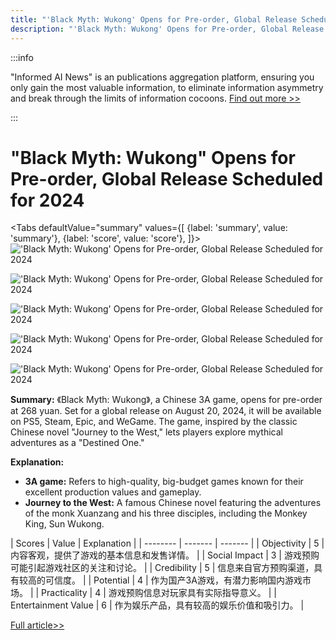 ```yaml
---
title: "'Black Myth: Wukong' Opens for Pre-order, Global Release Scheduled for 2024"
description: "'Black Myth: Wukong' Opens for Pre-order, Global Release Scheduled for 2024"
---
```



:::info

"Informed AI News" is an publications aggregation platform, ensuring you only gain the most valuable information, to eliminate information asymmetry and break through the limits of information cocoons.  [Find out more >>](/)

:::

# "Black Myth: Wukong" Opens for Pre-order, Global Release Scheduled for 2024


<Tabs
	defaultValue="summary"
	values={[
	{label: 'summary', value: 'summary'},
	{label: 'score', value: 'score'},
]}>
<TabItem value="summary">
<img
  src="https://image.informedainews.com/2024/06/Vid-BWz-1717829510-0.jpg"
  alt="'Black Myth: Wukong' Opens for Pre-order, Global Release Scheduled for 2024"
/>

<img
  src="https://image.informedainews.com/2024/06/Vid-C3n-1717829510-1.jpg"
  alt="'Black Myth: Wukong' Opens for Pre-order, Global Release Scheduled for 2024"
/>

<img
  src="https://image.informedainews.com/2024/06/Vid-ITt-1717829510-2.jpg"
  alt="'Black Myth: Wukong' Opens for Pre-order, Global Release Scheduled for 2024"
/>

<img
  src="https://image.informedainews.com/2024/06/Vid-Fw5-1717829510-3.jpg"
  alt="'Black Myth: Wukong' Opens for Pre-order, Global Release Scheduled for 2024"
/>

<img
  src="https://image.informedainews.com/2024/06/Vid-Ll8-1717829510-4.jpg"
  alt="'Black Myth: Wukong' Opens for Pre-order, Global Release Scheduled for 2024"
/>



**Summary:**
《Black Myth: Wukong》, a Chinese 3A game, opens for pre-order at 268 yuan. Set for a global release on August 20, 2024, it will be available on PS5, Steam, Epic, and WeGame. The game, inspired by the classic Chinese novel "Journey to the West," lets players explore mythical adventures as a "Destined One."

**Explanation:**
- **3A game:** Refers to high-quality, big-budget games known for their excellent production values and gameplay.
- **Journey to the West:** A famous Chinese novel featuring the adventures of the monk Xuanzang and his three disciples, including the Monkey King, Sun Wukong.
</TabItem>
<TabItem value="score">
	| Scores     | Value   | Explanation |
	| -------- | ------- | ------- |
	| Objectivity  | 5    | 内容客观，提供了游戏的基本信息和发售详情。    |
	| Social Impact | 3     | 游戏预购可能引起游戏社区的关注和讨论。    |
	| Credibility    | 5    | 信息来自官方预购渠道，具有较高的可信度。    |
	| Potential    | 4    | 作为国产3A游戏，有潜力影响国内游戏市场。    |
	| Practicality    | 4    | 游戏预购信息对玩家具有实际指导意义。    |
	| Entertainment Value    | 6    | 作为娱乐产品，具有较高的娱乐价值和吸引力。    |
</TabItem>
</Tabs>

[Full article>>](https://www.cnbeta.com.tw/articles/game/1434036.htm)

